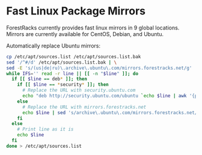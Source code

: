 # Fast Linux Package Mirrors

ForestRacks currently provides fast linux mirrors in 9 global locations. Mirrors are currently available for CentOS, Debian, and Ubuntu.

Automatically replace Ubuntu mirrors:
```bash copy
cp /etc/apt/sources.list /etc/apt/sources.list.bak
sed '/^#/d' /etc/apt/sources.list.bak | \
sed -E 's/(us|de|ru)\.archive\.ubuntu\.com/mirrors.forestracks.net/g' | \
while IFS='' read -r line || [[ -n "$line" ]]; do
  if [[ $line == deb* ]]; then
    if [[ $line == *security* ]]; then
      # Replace the URL with security.ubuntu.com
      echo "deb http://security.ubuntu.com/ubuntu `echo $line | awk '{print $3}'` `echo $line | awk '{print $4}'`"
    else
      # Replace the URL with mirrors.forestracks.net
      echo $line | sed 's/archive\.ubuntu\.com/mirrors.forestracks.net/g'
    fi
  else
    # Print line as it is
    echo $line
  fi
done > /etc/apt/sources.list
```